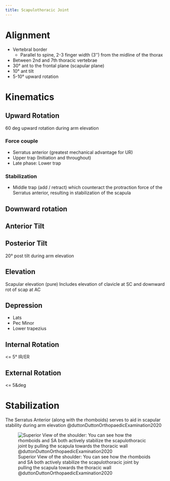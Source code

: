 ```yaml
---
title: Scapulothoracic Joint
---
```



# Alignment

- Vertebral border
    - Parallel to spine, 2-3 finger width (3’’) from the midline of the thorax
- Between 2nd and 7th thoracic vertebrae
- 30&deg; ant to the frontal plane (scapular plane)
- 10&deg; ant tilt
- 5-10&deg; upward rotation

# Kinematics

## Upward Rotation

60 deg upward rotation during arm elevation




### Force couple

- Serratus anterior (greatest mechanical advantage for UR)
- Upper trap (Initiation and throughout)
- Late phase: Lower trap

### Stabilization

- Middle trap (add / retract) which counteract the protraction force of the Serratus anterior, resulting in stabilization of the scapula

## Downward rotation

## Anterior Tilt

## Posterior Tilt

20&deg; post tilt during arm elevation

## Elevation

Scapular elevation (pure)
Includes elevation of clavicle at SC and downward rot of scap at AC


## Depression

- Lats
- Pec Minor
- Lower trapezius

## Internal Rotation

<= 5&deg; IR/ER 

## External Rotation

<= 5&deg

# Stabilization

The Serratus Anterior (along with the rhomboids) serves to aid in scapular stability during arm elevation @duttonDuttonOrthopaedicExamination2020 

![Superior View of the shoulder: You can see how the rhomboids and SA both actively stabilize the scapulothoracic joint by pulling the scapula towards the thoracic wall @duttonDuttonOrthopaedicExamination2020](/The Archive/Anatomy/Skeletal Muscles/Upper Limb Muscles/Axioappendicular Posterior Muscles/images/Dutton fig16.2 Superior aspect of shoulder.png)